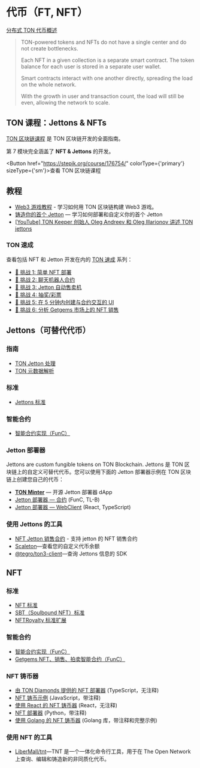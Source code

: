 
# 代币（FT, NFT）

[分布式 TON 代币概述](https://telegra.ph/Scalable-DeFi-in-TON-03-30)

> TON-powered tokens and NFTs do not have a single center and do not create bottlenecks.
>
> Each NFT in a given collection is a separate smart contract. The token balance for each user is stored in a separate user wallet.
>
> Smart contracts interact with one another directly, spreading the load on the whole network.
>
> With the growth in user and transaction count, the load will still be even, allowing the network to scale.

## TON 课程：Jettons & NFTs

[TON 区块链课程](https://stepik.org/course/176754/) 是 TON 区块链开发的全面指南。

第 7 模块完全涵盖了 **NFT & Jettons** 的开发。

<Button href="https://stepik.org/course/176754/" colorType={'primary'} sizeType={'sm'}>查看 TON 区块链课程</Button>

## 教程

- [Web3 游戏教程](/develop/dapps/tutorials/building-web3-game) - 学习如何用 TON 区块链构建 Web3 游戏。
- [铸造你的首个 Jetton](/develop/dapps/tutorials/jetton-minter/) — 学习如何部署和自定义你的首个 Jetton
- [\[YouTube\] TON Keeper 创始人 Oleg Andreev 和 Oleg Illarionov 讲述 TON jettons](https://www.youtube.com/watch?v=oEO29KmOpv4)

### TON 速成

查看包括 NFT 和 Jetton 开发在内的 [TON 速成](https://tonspeedrun.com/) 系列：

- [🚩 挑战 1: 简单 NFT 部署](https://github.com/romanovichim/TONQuest1)
- [🚩 挑战 2: 聊天机器人合约](https://github.com/romanovichim/TONQuest2)
- [🚩 挑战 3: Jetton 自动售卖机](https://github.com/romanovichim/TONQuest3)
- [🚩 挑战 4: 抽奖/彩票](https://github.com/romanovichim/TONQuest4)
- [🚩 挑战 5: 在 5 分钟内创建与合约交互的 UI](https://github.com/romanovichim/TONQuest5)
- [🚩 挑战 6: 分析 Getgems 市场上的 NFT 销售](https://github.com/romanovichim/TONQuest6)

## Jettons（可替代代币）

### 指南

- [TON Jetton 处理](/develop/dapps/asset-processing/jettons.md)
- [TON 元数据解析](/develop/dapps/asset-processing/metadata.md)

### 标准

- [Jettons 标准](https://github.com/ton-blockchain/TEPs/blob/master/text/0074-jettons-standard.md)

### 智能合约

- [智能合约实现（FunC）](https://github.com/ton-blockchain/token-contract/)

### Jetton 部署器

Jettons are custom fungible tokens on TON Blockchain. Jettons 是 TON 区块链上的自定义可替代代币。您可以使用下面的 Jetton 部署器示例在 TON 区块链上创建您自己的代币：

- **[TON Minter](https://minter.ton.org/)** — 开源 Jetton 部署器 dApp
- [Jetton 部署器 — 合约](https://github.com/ton-defi-org/jetton-deployer-contracts) (FunC, TL-B)
- [Jetton 部署器 — WebClient](https://github.com/ton-defi-org/jetton-deployer-webclient) (React, TypeScript)

### 使用 Jettons 的工具

- [NFT Jetton 销售合约](https://github.com/dvlkv/nft-jetton-sale-smc) - 支持 jetton 的 NFT 销售合约
- [Scaleton](http://scaleton.io)—查看您的自定义代币余额
- [@tegro/ton3-client](https://github.com/TegroTON/ton3-client#jettons-example)—查询 Jettons 信息的 SDK

## NFT

### 标准

- [NFT 标准](https://github.com/ton-blockchain/TEPs/blob/master/text/0062-nft-standard.md)
- [SBT（Soulbound NFT）标准](https://github.com/ton-blockchain/TEPs/blob/master/text/0085-sbt-standard.md)
- [NFTRoyalty 标准扩展](https://github.com/ton-blockchain/TEPs/blob/master/text/0066-nft-royalty-standard.md)

### 智能合约

- [智能合约实现（FunC）](https://github.com/ton-blockchain/token-contract/)
- [Getgems NFT、销售、拍卖智能合约（FunC）](https://github.com/getgems-io/nft-contracts)

### NFT 铸币器

- [由 TON Diamonds 提供的 NFT 部署器](https://github.com/tondiamonds/ton-nft-deployer) (TypeScript，无注释)
- [NFT 铸币示例](https://github.com/ton-foundation/token-contract/tree/main/nft/web-example) (JavaScript，带注释)
- [使用 React 的 NFT 铸币器](https://github.com/tonbuilders/tonbuilders-minter) (React，无注释)
- [NFT 部署器](https://github.com/anomaly-guard/nft-deployer) (Python，带注释)
- [使用 Golang 的 NFT 铸币器](https://github.com/xssnick/tonutils-go#nft) (Golang 库，带注释和完整示例)

### 使用 NFT 的工具

- [LiberMall/tnt](https://github.com/LiberMall/tnt)—TNT 是一个一体化命令行工具，用于在 The Open Network 上查询、编辑和铸造新的非同质化代币。
